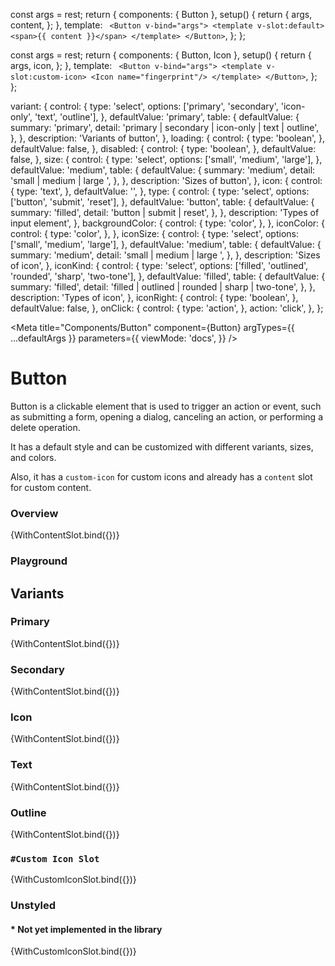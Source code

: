 

  const args = rest;
  return {
    components: { Button },
    setup() {
      return {
        args,
        content,
      };
    },
    template: `
    <Button v-bind="args">
      <template v-slot:default>
        <span>{{ content }}</span>
      </template>
    </Button>`,
  };
};

  const args = rest;
  return {
    components: { Button, Icon },
    setup() {
      return {
        args,
        icon,
      };
    },
    template: `
    <Button v-bind="args">
      <template v-slot:custom-icon>
        <Icon name="fingerprint"/>
      </template>
    </Button>`,
  };
};

  variant: {
    control: {
      type: 'select',
      options: ['primary', 'secondary', 'icon-only', 'text', 'outline'],
    },
    defaultValue: 'primary',
    table: {
      defaultValue: {
        summary: 'primary',
        detail: 'primary | secondary | icon-only | text | outline',
      },
    },
    description: 'Variants of button',
  },
  loading: {
    control: {
      type: 'boolean',
    },
    defaultValue: false,
  },
  disabled: {
    control: {
      type: 'boolean',
    },
    defaultValue: false,
  },
  size: {
    control: {
      type: 'select',
      options: ['small', 'medium', 'large'],
    },
    defaultValue: 'medium',
    table: {
      defaultValue: {
        summary: 'medium',
        detail: 'small | medium | large ',
      },
    },
    description: 'Sizes of button',
  },
  icon: {
    control: {
      type: 'text',
    },
    defaultValue: '',
  },
  type: {
    control: {
      type: 'select',
      options: ['button', 'submit', 'reset'],
    },
    defaultValue: 'button',
    table: {
      defaultValue: {
        summary: 'filled',
        detail: 'button | submit | reset',
      },
    },
    description: 'Types of input element',
  },
  backgroundColor: {
    control: {
      type: 'color',
    },
  },
  iconColor: {
    control: {
      type: 'color',
    },
  },
  iconSize: {
    control: {
      type: 'select',
      options: ['small', 'medium', 'large'],
    },
    defaultValue: 'medium',
    table: {
      defaultValue: {
        summary: 'medium',
        detail: 'small | medium | large ',
      },
    },
    description: 'Sizes of icon',
  },
  iconKind: {
    control: {
      type: 'select',
      options: ['filled', 'outlined', 'rounded', 'sharp', 'two-tone'],
    },
    defaultValue: 'filled',
    table: {
      defaultValue: {
        summary: 'filled',
        detail: 'filled | outlined | rounded | sharp | two-tone',
      },
    },
    description: 'Types of icon',
  },
  iconRight: {
    control: {
      type: 'boolean',
    },
    defaultValue: false,
  },
  onClick: {
    control: {
      type: 'action',
    },
    action: 'click',
  },
};

<Meta
  title="Components/Button"
  component={Button}
  argTypes={{ ...defaultArgs }}
  parameters={{
    viewMode: 'docs',
  }}
/>

# Button

Button is a clickable element that is used to trigger an action or event, such as submitting a form, opening a dialog, canceling an action, or performing a delete operation.

It has a default style and can be customized with different variants, sizes, and colors.

Also, it has a `custom-icon` for custom icons and already has a `content` slot for custom content.

### Overview

<Canvas withSource="open">
  <Story
    name="Overview"
    argTypes={{ ...WithContentSlot.argTypes }}
    args={{
      variant: 'primary',
      content: 'Button',
    }}
  >
    {WithContentSlot.bind({})}
  </Story>
</Canvas>

### Playground

<ArgsTable
  story="Overview"
  exclude={/^(click|content|default|custom-icon|on.*)$/}
/>

## Variants

### Primary

<Canvas withSource="open">
  <Story
    name="Primary"
    argTypes={{ ...WithContentSlot.argTypes }}
    args={{
      variant: 'primary',
      icon: 'add_circle',
      content: 'Primary',
    }}
  >
    {WithContentSlot.bind({})}
  </Story>
</Canvas>

### Secondary

<Canvas withSource="open">
  <Story
    name="Secondary"
    argTypes={{ ...WithContentSlot.argTypes }}
    args={{
      variant: 'secondary',
      content: 'Secondary',
    }}
  >
    {WithContentSlot.bind({})}
  </Story>
</Canvas>

### Icon

<Canvas withSource="open">
  <Story
    name="Icon Only"
    argTypes={{ ...WithContentSlot.argTypes }}
    args={{
      variant: 'icon-only',
      icon: 'add_circle',
    }}
  >
    {WithContentSlot.bind({})}
  </Story>
</Canvas>

### Text

<Canvas withSource="open">
  <Story
    name="Text"
    argTypes={{ ...WithContentSlot.argTypes }}
    args={{
      variant: 'text',
      content: 'Text',
    }}
  >
    {WithContentSlot.bind({})}
  </Story>
</Canvas>

### Outline

<Canvas withSource="open">
  <Story
    name="Outline"
    argTypes={{ ...WithContentSlot.argTypes }}
    args={{
      variant: 'outline',
      content: 'Outline',
    }}
  >
    {WithContentSlot.bind({})}
  </Story>
</Canvas>

### `#Custom Icon Slot`

<Canvas withSource="open">
  <Story
    name="Custom Icon"
    argTypes={{ ...WithCustomIconSlot.argTypes }}
    args={{
      variant: 'primary',
    }}
  >
    {WithCustomIconSlot.bind({})}
  </Story>
</Canvas>

### Unstyled

#### \* Not yet implemented in the library

<Canvas withSource="open">
  <Story
    name="Unstyled"
    argTypes={{ ...WithCustomIconSlot.argTypes }}
    args={{}}
  >
    {WithCustomIconSlot.bind({})}
  </Story>
</Canvas>

